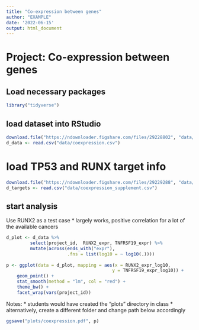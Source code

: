 ```yaml
---
title: "Co-expression between genes"
author: "EXAMPLE"
date: '2022-06-15'
output: html_document
---
```


# Project: Co-expression between genes 

## Load necessary packages

```r
library("tidyverse")
```

## load dataset into RStudio

```r
download.file("https://ndownloader.figshare.com/files/29228802", "data/coexpression.csv")
d_data <- read.csv("data/coexpression.csv")
```

# load TP53 and RUNX target info

```r
download.file("https://ndownloader.figshare.com/files/29229288", "data/coexpression_supplement.csv")
d_targets <- read.csv("data/coexpression_supplement.csv")
```

## start analysis

Use RUNX2 as a test case
* largely works, positive correlation for a lot of the available cancers

```r
d_plot <- d_data %>% 
         select(project_id,  RUNX2_expr, TNFRSF19_expr) %>% 
         mutate(across(ends_with("expr"),
                       .fns = list(log10 = ~ log10(.))))
                       
p <- ggplot(data = d_plot, mapping = aes(x = RUNX2_expr_log10, 
                                        y = TNFRSF19_expr_log10)) +
    geom_point() +
    stat_smooth(method = "lm", col = "red") +
    theme_bw() +
    facet_wrap(vars(project_id))
```

Notes:
* students would have created the "plots" directory in class
* alternatively, create a different folder and change path below accordingly

```r
ggsave("plots/coexpression.pdf", p)
```
